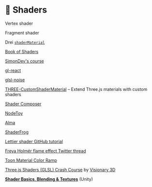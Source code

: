 
# 👻 Shaders

<Todo>
Vertex shader

Fragment shader

Drei [`shaderMaterial`](https://github.com/pmndrs/drei#shadermaterial)

[Book of Shaders](https://thebookofshaders.com/)

[SimonDev's course](https://simondev.teachable.com/p/glsl-shaders-from-scratch)

[gl-react](https://github.com/gre/gl-react)

[glsl-noise](https://www.npmjs.com/package/glsl-noise)

[THREE-CustomShaderMaterial](https://github.com/FarazzShaikh/THREE-CustomShaderMaterial) – Extend Three.js materials with custom shaders

[Shader Composer](https://github.com/hmans/composer-suite/tree/main/packages/shader-composer)

[NodeToy](https://nodetoy.co/)

[Alma](https://www.alma.sh/)

[ShaderFrog](https://shaderfrog.com/)

[Lettier shader GitHub tutorial](https://github.com/lettier/3d-game-shaders-for-beginners)

[Freya Holmér flame effect Twitter thread](https://twitter.com/FreyaHolmer/status/1107042445462831104)

[Toon Material Color Ramp](https://twitter.com/CantBeFaraz/status/1640351567323774976)

[Three.js Shaders (GLSL) Crash Course](https://www.youtube.com/watch?v=oKbCaj1J6EI) by [Visionary 3D](https://twitter.com/3d_visionary)

</Todo>

[**Shader Basics, Blending & Textures**](https://www.youtube.com/watch?v=kfM-yu0iQBk) (Unity)

<YouTube id="kfM-yu0iQBk" />

